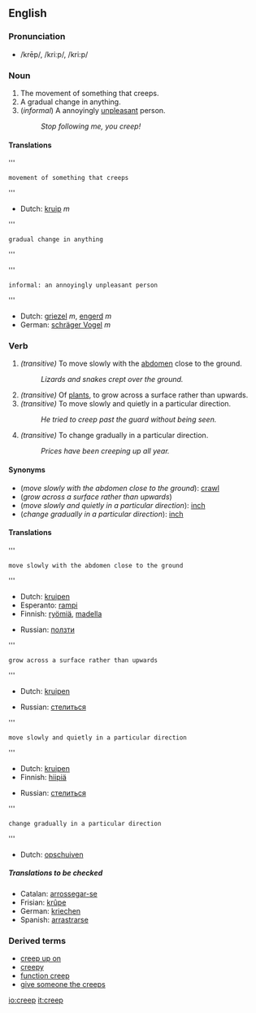 ==English==
=== Pronunciation ===
*/krēp/, /kriːp/, /kri:p/

=== Noun ===
{{sb|creep|creeps}}
#The movement of something that creeps.
#A gradual change in anything.
#(''informal'') A annoyingly [[unpleasant]] person.
#:''Stop following me, you creep!''

====Translations====

'''<pre>movement of something that creeps</pre>'''
{{top}}
<!--Put translations for languages from A to I here-->
*Dutch: [[kruip]] ''m''
{{mid}}
<!--Put translations for languages from J to Z here-->
{{bottom}}

'''<pre>gradual change in anything</pre>'''
{{top}}
<!--Put translations for languages from A to I here-->
{{mid}}
<!--Put translations for languages from J to Z here-->
{{bottom}}

'''<pre>informal: an annoyingly unpleasant person</pre>'''
{{top}}
<!--Put translations for languages from A to I here-->
*Dutch: [[griezel]] ''m'', [[engerd]] ''m''
*German: [[schräger Vogel]] ''m''
{{mid}}
<!--Put translations for languages from J to Z here-->
{{bottom}}

===Verb===
{{irregverb|creep|[[creeps]]|[[crept]]|[[crept]]|[[creeping]]}}
#''(transitive)'' To move slowly with the [[abdomen]] close to the ground.
#:''Lizards and snakes crept over the ground.''
#''(transitive)'' Of [[plant]]s, to grow across a surface rather than upwards.
#''(transitive)'' To move slowly and quietly in a particular direction.
#:''He tried to creep past the guard without being seen.''
#''(transitive)'' To change gradually in a particular direction.
#:''Prices have been creeping up all year.''

====Synonyms====
*(''move slowly with the abdomen close to the ground''): [[crawl]]
*(''grow across a surface rather than upwards'')
*(''move slowly and quietly in a particular direction''): [[inch]]
*(''change gradually in a particular direction''): [[inch]]

==== Translations ====
'''<pre>move slowly with the abdomen close to the ground</pre>'''
{{top}}
<!--Put translations for languages from A to I here-->
*Dutch: [[kruipen]]
*Esperanto: [[rampi]]
*Finnish: [[ryömiä]], [[madella]]
{{mid}}
<!--Put translations for languages from J to Z here-->
*Russian: [[ползти]]
{{bottom}}

'''<pre>grow across a surface rather than upwards</pre>'''
{{top}}
<!--Put translations for languages from A to I here-->
*Dutch: [[kruipen]]
{{mid}}
<!--Put translations for languages from J to Z here-->
*Russian: [[стелиться]]
{{bottom}}

'''<pre>move slowly and quietly in a particular direction</pre>'''
{{top}}
<!--Put translations for languages from A to I here-->
*Dutch: [[kruipen]]
*Finnish: [[hiipiä]]
{{mid}}
<!--Put translations for languages from J to Z here-->
*Russian: [[стелиться]]
{{bottom}}

'''<pre>change gradually in a particular direction</pre>'''
{{top}}
<!--Put translations for languages from A to I here-->
*Dutch: [[opschuiven]]
{{mid}}
<!--Put translations for languages from J to Z here-->
{{bottom}}

=====Translations to be checked=====
<!--Remove this section once all of the translations below have been moved into the tables above.-->
{{checktrans}}

*Catalan: [[arrossegar-se]]
*Frisian: [[krûpe]]
*German: [[kriechen]]
*Spanish: [[arrastrarse]]

===Derived terms===
*[[creep up on]]
*[[creepy]]
*[[function creep]]
*[[give someone the creeps]]

[[io:creep]]
[[it:creep]]